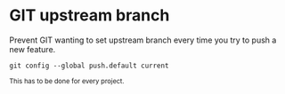 # GIT upstream branch

Prevent GIT wanting to set upstream branch every time you try to push a new feature.

```shell
git config --global push.default current
```

<small>This has to be done for every project.</small>
